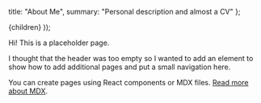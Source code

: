 
  title: "About Me",
  summary: "Personal description and almost a CV"
};

  <Page path={router.pathname} meta={meta}>
    {children}
  </Page>
));

Hi! This is a placeholder page.

I thought that the header was too empty so I wanted to add an element to show how to add additional pages and put a small navigation here.

You can create pages using React components or MDX files. [Read more about MDX](https://mdxjs.com/).
